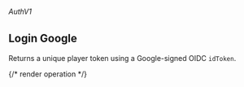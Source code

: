 ###### *AuthV1*

## Login Google

Returns a unique player token using a Google-signed OIDC `idToken`.

{/* render operation */}
